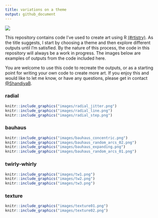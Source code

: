 ```yaml
---
title: variations on a theme
output: github_document
---
```


<!-- badges: start -->
![](https://img.shields.io/badge/variations-theme-EE9B00.svg)
<!-- badges: end -->

This repository contains code I've used to create art using R [(#rtistry)](https://twitter.com/search?q=%23rtistry&src=typed_query). As the title suggests, I start by choosing a theme and then explore different outputs until I'm satisfied. By the nature of this process, the code in this repository will always be a work in progress. The images below are examples of outputs from the code included here.  

You are welcome to use this code to recreate the outputs, or as a starting point for writing your own code to create more art. If you enjoy this and would like to let me know, or have any questions, please get in contact [@ShandiyaB](https://twitter.com/ShandiyaB).  


### radial  

```r
knitr::include_graphics("images/radial_jitter.png")
knitr::include_graphics("images/radial_line.png")
knitr::include_graphics("images/radial_step.png")
```  

### bauhaus

```r
knitr::include_graphics("images/bauhaus_concentric.png")
knitr::include_graphics("images/bauhaus_random_arcs_02.png")
knitr::include_graphics("images/bauhaus_expanding.png")
knitr::include_graphics("images/bauhaus_random_arcs_01.png")
```  

### twirly-whirly

```r
knitr::include_graphics("images/tw1.png")
knitr::include_graphics("images/tw2.png")
knitr::include_graphics("images/tw3.png")
```  

### texture

```r
knitr::include_graphics("images/texture01.png")
knitr::include_graphics("images/texture02.png")
```  

